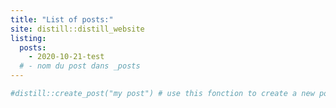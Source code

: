 ```yaml
---
title: "List of posts:"
site: distill::distill_website
listing:
  posts:
    - 2020-10-21-test
  # - nom du post dans _posts
---
```


```r
#distill::create_post("my post") # use this fonction to create a new post
```

